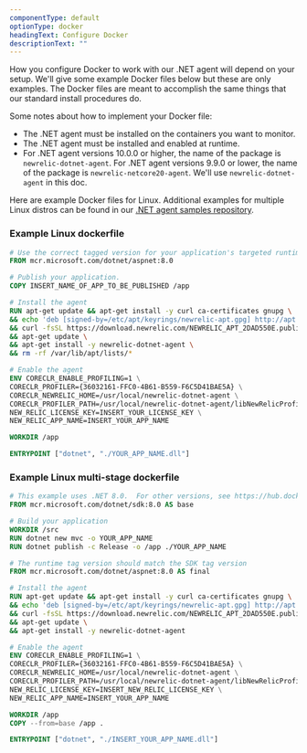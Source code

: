 ```yaml
---
componentType: default
optionType: docker
headingText: Configure Docker
descriptionText: ""
---
```


How you configure Docker to work with our .NET agent will depend on your setup. We'll give some example Docker files below but these are only examples. The Docker files are meant to accomplish the same things that our standard install procedures do.

Some notes about how to implement your Docker file:

* The .NET agent must be installed on the containers you want to monitor.
* The .NET agent must be installed and enabled at runtime.
* For .NET agent versions 10.0.0 or higher, the name of the package is `newrelic-dotnet-agent`. For .NET agent versions 9.9.0 or lower, the name of the package is `newrelic-netcore20-agent`. We'll use `newrelic-dotnet-agent` in this doc.

Here are example Docker files for Linux. Additional examples for multiple Linux distros can be found in our [.NET agent samples repository](https://github.com/newrelic/newrelic-dotnet-examples).

### Example Linux dockerfile

```dockerfile
# Use the correct tagged version for your application's targeted runtime.  See https://hub.docker.com/_/microsoft-dotnet-aspnet/ 
FROM mcr.microsoft.com/dotnet/aspnet:8.0

# Publish your application.
COPY INSERT_NAME_OF_APP_TO_BE_PUBLISHED /app

# Install the agent
RUN apt-get update && apt-get install -y curl ca-certificates gnupg \
&& echo 'deb [signed-by=/etc/apt/keyrings/newrelic-apt.gpg] http://apt.newrelic.com/debian/ newrelic non-free' | tee /etc/apt/sources.list.d/newrelic.list \
&& curl -fsSL https://download.newrelic.com/NEWRELIC_APT_2DAD550E.public | gpg --dearmor > /etc/apt/keyrings/newrelic-apt.gpg \
&& apt-get update \
&& apt-get install -y newrelic-dotnet-agent \
&& rm -rf /var/lib/apt/lists/*

# Enable the agent
ENV CORECLR_ENABLE_PROFILING=1 \
CORECLR_PROFILER={36032161-FFC0-4B61-B559-F6C5D41BAE5A} \
CORECLR_NEWRELIC_HOME=/usr/local/newrelic-dotnet-agent \
CORECLR_PROFILER_PATH=/usr/local/newrelic-dotnet-agent/libNewRelicProfiler.so \
NEW_RELIC_LICENSE_KEY=INSERT_YOUR_LICENSE_KEY \
NEW_RELIC_APP_NAME=INSERT_YOUR_APP_NAME

WORKDIR /app

ENTRYPOINT ["dotnet", "./YOUR_APP_NAME.dll"]
```

### Example Linux multi-stage dockerfile

```dockerfile
# This example uses .NET 8.0.  For other versions, see https://hub.docker.com/_/microsoft/dotnet-sdk/
FROM mcr.microsoft.com/dotnet/sdk:8.0 AS base

# Build your application
WORKDIR /src
RUN dotnet new mvc -o YOUR_APP_NAME
RUN dotnet publish -c Release -o /app ./YOUR_APP_NAME

# The runtime tag version should match the SDK tag version
FROM mcr.microsoft.com/dotnet/aspnet:8.0 AS final

# Install the agent
RUN apt-get update && apt-get install -y curl ca-certificates gnupg \
&& echo 'deb [signed-by=/etc/apt/keyrings/newrelic-apt.gpg] http://apt.newrelic.com/debian/ newrelic non-free' | tee /etc/apt/sources.list.d/newrelic.list \
&& curl -fsSL https://download.newrelic.com/NEWRELIC_APT_2DAD550E.public | gpg --dearmor > /etc/apt/keyrings/newrelic-apt.gpg \
&& apt-get update \
&& apt-get install -y newrelic-dotnet-agent

# Enable the agent
ENV CORECLR_ENABLE_PROFILING=1 \
CORECLR_PROFILER={36032161-FFC0-4B61-B559-F6C5D41BAE5A} \
CORECLR_NEWRELIC_HOME=/usr/local/newrelic-dotnet-agent \
CORECLR_PROFILER_PATH=/usr/local/newrelic-dotnet-agent/libNewRelicProfiler.so \
NEW_RELIC_LICENSE_KEY=INSERT_NEW_RELIC_LICENSE_KEY \
NEW_RELIC_APP_NAME=INSERT_YOUR_APP_NAME

WORKDIR /app
COPY --from=base /app .

ENTRYPOINT ["dotnet", "./INSERT_YOUR_APP_NAME.dll"]
```
